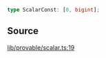 ```ts
type ScalarConst: [0, bigint];
```

## Source

[lib/provable/scalar.ts:19](https://github.com/o1-labs/o1js/blob/fd7bd4b02f4f7cc1057cd423261d70c22275763a/src/lib/provable/scalar.ts#L19)
